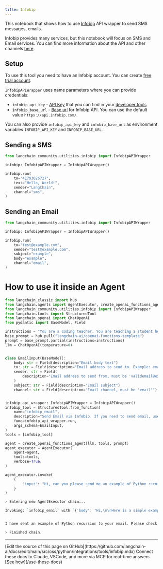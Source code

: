 ```yaml
---
title: Infobip
---
```


This notebook that shows how to use [Infobip](https://www.infobip.com/) API wrapper to send SMS messages, emails.

Infobip provides many services, but this notebook will focus on SMS and Email services. You can find more information about the API and other channels [here](https://www.infobip.com/docs/api).

## Setup

To use this tool you need to have an Infobip account. You can create [free trial account](https://www.infobip.com/docs/essentials/free-trial).

`InfobipAPIWrapper` uses name parameters where you can provide credentials:

- `infobip_api_key` - [API Key](https://www.infobip.com/docs/essentials/api-authentication#api-key-header) that you can find in your [developer tools](https://portal.infobip.com/dev/api-keys)
- `infobip_base_url` - [Base url](https://www.infobip.com/docs/essentials/base-url) for Infobip API. You can use the default value `https://api.infobip.com/`.

You can also provide `infobip_api_key` and `infobip_base_url` as environment variables `INFOBIP_API_KEY` and `INFOBIP_BASE_URL`.

## Sending a SMS

```python
from langchain_community.utilities.infobip import InfobipAPIWrapper

infobip: InfobipAPIWrapper = InfobipAPIWrapper()

infobip.run(
    to="41793026727",
    text="Hello, World!",
    sender="LangChain",
    channel="sms",
)
```

## Sending an Email

```python
from langchain_community.utilities.infobip import InfobipAPIWrapper

infobip: InfobipAPIWrapper = InfobipAPIWrapper()

infobip.run(
    to="test@example.com",
    sender="test@example.com",
    subject="example",
    body="example",
    channel="email",
)
```

# How to use it inside an Agent

```python
from langchain_classic import hub
from langchain.agents import AgentExecutor, create_openai_functions_agent
from langchain_community.utilities.infobip import InfobipAPIWrapper
from langchain.tools import StructuredTool
from langchain_openai import ChatOpenAI
from pydantic import BaseModel, Field

instructions = "You are a coding teacher. You are teaching a student how to code. The student asks you a question. You answer the question."
base_prompt = hub.pull("langchain-ai/openai-functions-template")
prompt = base_prompt.partial(instructions=instructions)
llm = ChatOpenAI(temperature=0)


class EmailInput(BaseModel):
    body: str = Field(description="Email body text")
    to: str = Field(description="Email address to send to. Example: email@example.com")
    sender: str = Field(
        description="Email address to send from, must be 'validemail@example.com'"
    )
    subject: str = Field(description="Email subject")
    channel: str = Field(description="Email channel, must be 'email'")


infobip_api_wrapper: InfobipAPIWrapper = InfobipAPIWrapper()
infobip_tool = StructuredTool.from_function(
    name="infobip_email",
    description="Send Email via Infobip. If you need to send email, use infobip_email",
    func=infobip_api_wrapper.run,
    args_schema=EmailInput,
)
tools = [infobip_tool]

agent = create_openai_functions_agent(llm, tools, prompt)
agent_executor = AgentExecutor(
    agent=agent,
    tools=tools,
    verbose=True,
)

agent_executor.invoke(
    {
        "input": "Hi, can you please send me an example of Python recursion to my email email@example.com"
    }
)
```

```bash
> Entering new AgentExecutor chain...

Invoking: `infobip_email` with `{'body': 'Hi,\n\nHere is a simple example of a recursive function in Python:\n\n```\ndef factorial(n):\n    if n == 1:\n        return 1\n    else:\n        return n * factorial(n-1)\n```\n\nThis function calculates the factorial of a number. The factorial of a number is the product of all positive integers less than or equal to that number. The function calls itself with a smaller argument until it reaches the base case where n equals 1.\n\nBest,\nCoding Teacher', 'to': 'email@example.com', 'sender': 'validemail@example.com', 'subject': 'Python Recursion Example', 'channel': 'email'}`


I have sent an example of Python recursion to your email. Please check your inbox.

> Finished chain.
```

---

<Callout icon="pen-to-square" iconType="regular">
    [Edit the source of this page on GitHub](https://github.com/langchain-ai/docs/edit/main/src/oss/python/integrations/tools/infobip.mdx)
</Callout>
<Tip icon="terminal" iconType="regular">
    Connect these docs to Claude, VSCode, and more via MCP for    real-time answers. [See how](/use-these-docs)
</Tip>
